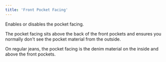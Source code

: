 ```yaml
---
title: 'Front Pocket Facing'
---
```


Enables or disables the pocket facing.

The pocket facing sits above the back of the front pockets
and ensures you normally don't see the pocket material from the outside.

On regular jeans, the pocket facing is the denim material on the inside and above the front pockets.
